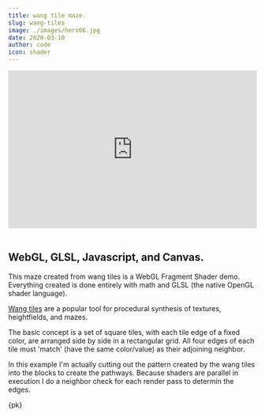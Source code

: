 ```yaml
---
title: wang tile maze.
slug: wang-tiles
image: ./images/hero06.jpg
date: 2020-03-10
author: code
icon: shader
---
```


<iframe height="320" style="width: 100%" scrolling="no" title="Wang Tiles / WebGL Fragment Shader" src="https://codepen.io/pjkarlik/embed/VwyxVyv/bc9b200a6b4391c3fec0aa88423fd588?default-tab=result&theme-id=light" frameborder="no" loading="lazy" allowtransparency="true" allowfullscreen="true">
  See the Pen <a href="https://codepen.io/pjkarlik/pen/VwyxVyv/bc9b200a6b4391c3fec0aa88423fd588">
  Wang Tiles / WebGL Fragment Shader</a> by Paul J Karlik (<a href="https://codepen.io/pjkarlik">@pjkarlik</a>)
  on <a href="https://codepen.io">CodePen</a>.
</iframe>
<br/><br/>

## WebGL, GLSL, Javascript, and Canvas.

This maze created from wang tiles is a WebGL Fragment Shader demo. Everything created is done entirely with math 
and GLSL (the native OpenGL shader language).

[Wang tiles](http://www.cr31.co.uk/stagecast/wang/intro.html) are a popular tool for procedural 
synthesis of textures, heightfields, and mazes. 

The basic concept is a set of square tiles, with each tile edge of a fixed color, are arranged side by side 
in a rectangular grid. All four edges of each tile must 'match' (have the same color/value) as their adjoining neighbor.

In this example I'm actually cutting out the pattern created by the wang tiles into the blocks to create the pathways.
Because shaders are parallel in execution I do a neighbor check for each render pass to determin the edges.

{pk}

